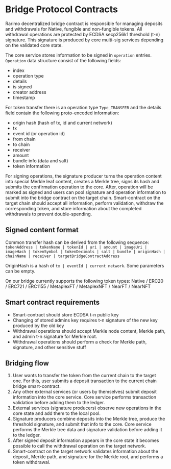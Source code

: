 ---
---

# Bridge Protocol Contracts

Rarimo decentralized bridge contract is responsible for managing deposits and withdrawals for Native, fungible and non-fungible tokens. All withdrawal operations are protected by ECDSA secp256k1 threshold (t-n) signature.
This signature is produced by core multi-sig services depending on the validated core state.

The core service stores information to be signed in `operation` entries. `Operation` data structure consist of the following fields:
- index
- operation type
- details
- is signed
- creator address
- timestamp


For token transfer there is an operation type `Type_TRANSFER` and the details field contain the following proto-encoded information:
- origin hash (hash of tx, id and current network)
- tx
- event id (or operation id)
- from chain
- to chain
- receiver
- amount
- bundle info (data and salt)
- token information

For signing operations, the signature producer turns the operation content into special Merkle leaf content, creates a Merkle tree, signs its hash and submits the confirmation operation to the core. After, operation will be marked as signed and users can pool signature and operation information to submit into the bridge contract on the target chain. Smart-contract on the target chain should accept all information, perform validation, withdraw the corresponding token, and store information about the completed withdrawals to prevent double-spending.

## Signed content format

Common transfer hash can be derived from the following sequence:
`tokenAddress | tokenName | tokenId | uri | amount | imageUri | imageHash | tokenSymbol | tokenDecimals | salt | bundle | originHash | chainName | receiver | targetBridgeContractAddress`

OriginHash is a hash of `tx | eventId | current network`.
Some parameters can be empty.

On our bridge currently supports the following token types: Native / ERC20 / ERC721 / ERC1155 / MetaplexFT / MetaplexNFT / NearFT / NearNFT

## Smart contract requirements

- Smart-contract should store ECDSA t-n public key
- Changing of stored admins key requires t-n signature of the new key produced by the old key
- Withdrawal operations should accept Merkle node content, Merkle path, and admin t-n signature for Merkle root.
- Withdrawal operations should perform a check for Merkle path, signature, and other sensitive stuff

## Bridging flow

1. User wants to transfer the token from the current chain to the target one. For this, user submits a deposit transaction to the current chain bridge smart-contract.
2. Any other external services (or users by themselves) submit deposit information into the core service. Core service performs transaction validation before adding them to the ledger.
3. External services (signature producers) observe new operations in the core state and add them to the local pool.
4. Signature producers combine deposits into the Merkle tree, produce the threshold signature, and submit that info to the core. Core service performs the Merkle tree data and signature validation before adding it to the ledger.
5. After signed deposit information appears in the core state it becomes possible to call the withdrawal operation on the target network.
6. Smart-contract on the target network validates information about the deposit, Merkle path, and signature for the Merkle root, and performs a token withdrawal.





